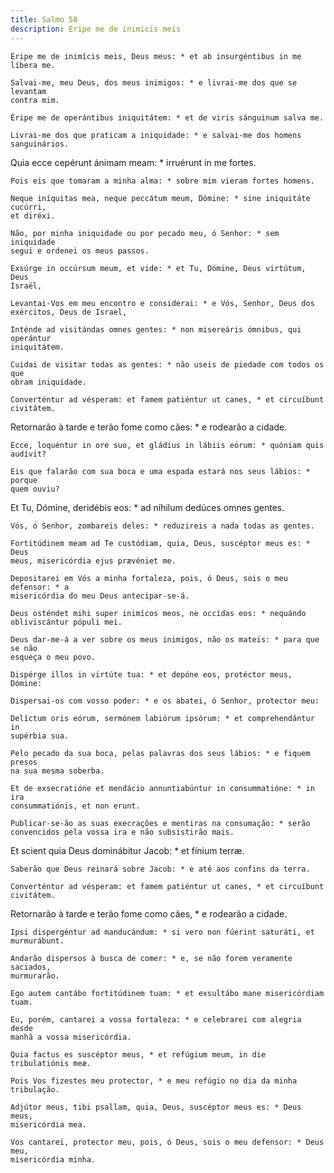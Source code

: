 ```yaml
---
title: Salmo 58
description: Eripe me de inimicis meis
---
```


<div class="side-by-side not-content">

    Éripe me de inimícis meis, Deus meus: * et ab insurgéntibus in me líbera me.

    Salvai-me, meu Deus, dos meus inimigos: * e livrai-me dos que se levantam
    contra mim.

    Éripe me de operántibus iniquitátem: * et de viris sánguinum salva me.

    Livrai-me dos que praticam a iniquidade: * e salvai-me dos homens
    sanguinários.

Quia ecce cepérunt ánimam meam: \* irruérunt in me fortes.

    Pois eis que tomaram a minha alma: * sobre mim vieram fortes homens.

    Neque iníquitas mea, neque peccátum meum, Dómine: * sine iniquitáte cucúrri,
    et diréxi.

    Não, por minha iniquidade ou por pecado meu, ó Senhor: * sem iniquidade
    segui e ordenei os meus passos.

    Exsúrge in occúrsum meum, et vide: * et Tu, Dómine, Deus virtútum, Deus
    Israël,

    Levantai-Vos em meu encontro e considerai: * e Vós, Senhor, Deus dos
    exércitos, Deus de Israel,

    Inténde ad visitándas omnes gentes: * non misereáris ómnibus, qui operántur
    iniquitátem.

    Cuidai de visitar todas as gentes: * não useis de piedade com todos os que
    obram iniquidade.

    Converténtur ad vésperam: et famem patiéntur ut canes, * et circuíbunt
    civitátem.

Retornarão à tarde e terão fome como cães: \* e rodearão a cidade.

    Ecce, loquéntur in ore suo, et gládius in lábiis eórum: * quóniam quis
    audívit?

    Eis que falarão com sua boca e uma espada estará nos seus lábios: * porque
    quem ouviu?

Et Tu, Dómine, deridébis eos: \* ad níhilum dedúces omnes gentes.

    Vós, ó Senhor, zombareis deles: * reduzireis a nada todas as gentes.

    Fortitúdinem meam ad Te custódiam, quia, Deus, suscéptor meus es: * Deus
    meus, misericórdia ejus prævéniet me.

    Depositarei em Vós a minha fortaleza, pois, ó Deus, sois o meu defensor: * a
    misericórdia do meu Deus antecipar-se-á.

    Deus osténdet mihi super inimícos meos, ne occídas eos: * nequándo
    obliviscántur pópuli mei.

    Deus dar-me-á a ver sobre os meus inimigos, não os mateis: * para que se não
    esqueça o meu povo.

    Dispérge illos in virtúte tua: * et depóne eos, protéctor meus, Dómine:

    Dispersai-os com vosso poder: * e os abatei, ó Senhor, protector meu:

    Delíctum oris eórum, sermónem labiórum ipsórum: * et comprehendántur in
    supérbia sua.

    Pelo pecado da sua boca, pelas palavras dos seus lábios: * e fiquem presos
    na sua mesma soberba.

    Et de exsecratióne et mendácio annuntiabúntur in consummatióne: * in ira
    consummatiónis, et non erunt.

    Publicar-se-ão as suas execrações e mentiras na consumação: * serão
    convencidos pela vossa ira e não subsistirão mais.

Et scient quia Deus dominábitur Jacob: \* et fínium terræ.

    Saberão que Deus reinará sobre Jacob: * e até aos confins da terra.

    Converténtur ad vésperam: et famem patiéntur ut canes, * et circuíbunt
    civitátem.

Retornarão à tarde e terão fome como cães, \* e rodearão a cidade.

    Ipsi dispergéntur ad manducándum: * si vero non fúerint saturáti, et
    murmurábunt.

    Andarão dispersos à busca de comer: * e, se não forem veramente saciados,
    murmurarão.

    Ego autem cantábo fortitúdinem tuam: * et exsultábo mane misericórdiam tuam.

    Eu, porém, cantarei a vossa fortaleza: * e celebrarei com alegria desde
    manhã a vossa misericórdia.

    Quia factus es suscéptor meus, * et refúgium meum, in die tribulatiónis meæ.

    Pois Vos fizestes meu protector, * e meu refúgio no dia da minha tribulação.

    Adjútor meus, tibi psallam, quia, Deus, suscéptor meus es: * Deus meus,
    misericórdia mea.

    Vos cantarei, protector meu, pois, ó Deus, sois o meu defensor: * Deus meu,
    misericórdia minha.

</div>
